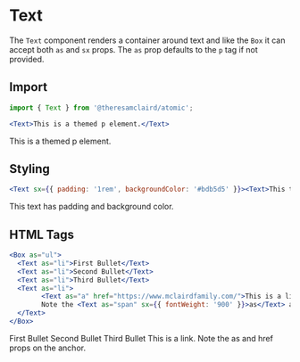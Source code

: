 
<Meta title="Components/Text" component={Text} />

# Text

The `Text` component renders a container around text and like the `Box` it can accept both `as` and `sx` props. The `as` prop defaults to the `p` tag if not provided.

## Import

```jsx
import { Text } from '@theresamclaird/atomic';
```

```jsx
<Text>This is a themed p element.</Text>
```

<Canvas>
  <Story name="Text">
    <Text>This is a themed p element.</Text>
  </Story>
</Canvas>

## Styling

```jsx
<Text sx={{ padding: '1rem', backgroundColor: '#bdb5d5' }}><Text>This text has padding and background color.</Text></Text>
```

<Canvas>
  <Story name="Styling">
    <Text sx={{ padding: '1rem', backgroundColor: '#bdb5d5' }}><Text>This text has padding and background color.</Text></Text>
  </Story>
</Canvas>

## HTML Tags

```jsx
<Box as="ul">
  <Text as="li">First Bullet</Text>
  <Text as="li">Second Bullet</Text>
  <Text as="li">Third Bullet</Text>
  <Text as="li">
        <Text as="a" href="https://www.mclairdfamily.com/">This is a link.</Text>
        Note the <Text as="span" sx={{ fontWeight: '900' }}>as</Text> and <Text as="span" sx={{ fontWeight: '900' }}>href</Text> props on the anchor.
  </Text>
</Box>
```

<Canvas>
  <Story name="HTML Tags">
    <Box as="ul">
      <Text as="li">First Bullet</Text>
      <Text as="li">Second Bullet</Text>
      <Text as="li">Third Bullet</Text>
      <Text as="li">
        <Text as="a" href="https://www.mclairdfamily.com/">This is a link.</Text>
        Note the <Text as="span" sx={{ fontWeight: '900' }}>as</Text> and <Text as="span" sx={{ fontWeight: '900' }}>href</Text> props on the anchor.
      </Text>
    </Box>
  </Story>
</Canvas>
